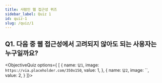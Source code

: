 ```yaml
---
title: 사람인 웹 접근성 퀴즈
sidebar_label: Quiz 1
id: quiz-1
slug: /quiz/1
---
```


## Q1. 다음 중 웹 접근성에서 고려되지 않아도 되는 사용자는 누구일까요?


<ObjectiveQuiz options={ [
    {
      name: `답1`,
      image: `https://via.placeholder.com/350x150`,
      value: 1,
    },
    {
      name: `답2`,
      image: ``,
      value: 2,
    }
  ]}></ObjectiveQuiz>